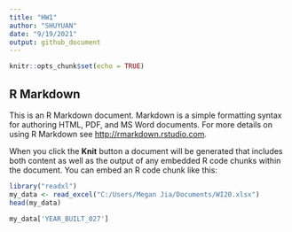 ```yaml
---
title: "HW1"
author: "SHUYUAN"
date: "9/19/2021"
output: github_document
---
```


```r
knitr::opts_chunk$set(echo = TRUE)
```

## R Markdown

This is an R Markdown document. Markdown is a simple formatting syntax for authoring HTML, PDF, and MS Word documents. For more details on using R Markdown see <http://rmarkdown.rstudio.com>.

When you click the **Knit** button a document will be generated that includes both content as well as the output of any embedded R code chunks within the document. You can embed an R code chunk like this:

```r
library("readxl")
my_data <- read_excel("C:/Users/Megan Jia/Documents/WI20.xlsx")
head(my_data)

```

```r
my_data['YEAR_BUILT_027']

```

